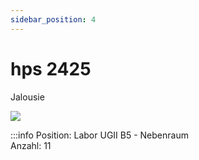 ```yaml
---
sidebar_position: 4
---
```


# hps 2425
Jalousie

[![](/image/Labore/B4/Laborplatten/hps/hps_2425_min.webp)](/image/Labore/B4/Laborplatten/hps/hps_2425.webp)


:::info
Position:   Labor UGII B5 - Nebenraum\
Anzahl:     11